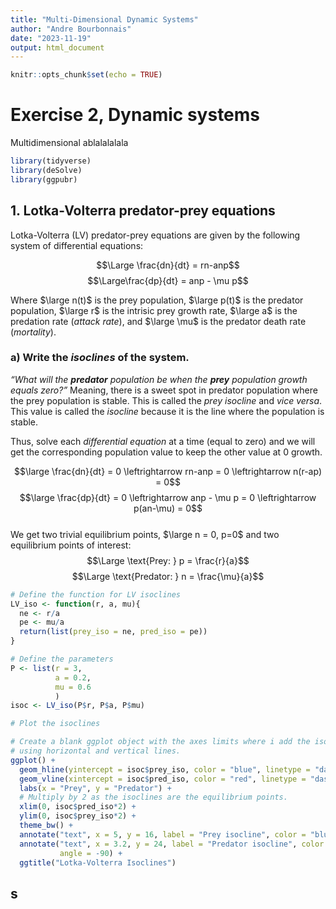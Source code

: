 ---
title: "Multi-Dimensional Dynamic Systems"
author: "Andre Bourbonnais"
date: "2023-11-19"
output: html_document
---

```{r setup, include=FALSE}
knitr::opts_chunk$set(echo = TRUE)
```

# Exercise 2, Dynamic systems

Multidimensional ablalalalala

```{r, echo = T, message = F, warning = F}
library(tidyverse)
library(deSolve)
library(ggpubr)
```

## 1. Lotka-Volterra predator-prey equations

Lotka-Volterra (LV) predator-prey equations are given by the following system of differential equations:

$$\Large \frac{dn}{dt} = rn-anp$$ $$\Large\frac{dp}{dt} = anp - \mu p$$

Where $\large n(t)$ is the prey population, $\large p(t)$ is the predator population, $\large r$ is the intrisic prey growth rate, $\large a$ is the predation rate (*attack rate*), and $\large \mu$ is the predator death rate (*mortality*).

### a) Write the *isoclines* of the system.

*"What will the **predator** population be when the **prey** population growth equals zero?"* Meaning, there is a sweet spot in predator population where the prey population is stable. This is called the *prey isocline* and *vice versa*. This value is called the *isocline* because it is the line where the population is stable.

Thus, solve each *differential equation* at a time (equal to zero) and we will get the corresponding population value to keep the other value at 0 growth.

$$\large \frac{dn}{dt} = 0 \leftrightarrow rn-anp = 0 \leftrightarrow n(r-ap) = 0$$ $$\large \frac{dp}{dt} = 0 \leftrightarrow anp - \mu p = 0 \leftrightarrow p(an-\mu) = 0$$\
We get two trivial equilibrium points, $\large n = 0, p=0$ and two equilibrium points of interest: $$\Large \text{Prey: } p = \frac{r}{a}$$ $$\Large \text{Predator: } n = \frac{\mu}{a}$$

```{r}
# Define the function for LV isoclines
LV_iso <- function(r, a, mu){
  ne <- r/a
  pe <- mu/a
  return(list(prey_iso = ne, pred_iso = pe))
}

# Define the parameters
P <- list(r = 3,
          a = 0.2,
          mu = 0.6
          )
isoc <- LV_iso(P$r, P$a, P$mu)

# Plot the isoclines

# Create a blank ggplot object with the axes limits where i add the isoclines 
# using horizontal and vertical lines.
ggplot() + 
  geom_hline(yintercept = isoc$prey_iso, color = "blue", linetype = "dashed") +
  geom_vline(xintercept = isoc$pred_iso, color = "red", linetype = "dashed") +
  labs(x = "Prey", y = "Predator") +
  # Multiply by 2 as the isoclines are the equilibrium points.
  xlim(0, isoc$pred_iso*2) + 
  ylim(0, isoc$prey_iso*2) +
  theme_bw() +
  annotate("text", x = 5, y = 16, label = "Prey isocline", color = "blue") +
  annotate("text", x = 3.2, y = 24, label = "Predator isocline", color = "red",
           angle = -90) +
  ggtitle("Lotka-Volterra Isoclines")

```

## s
